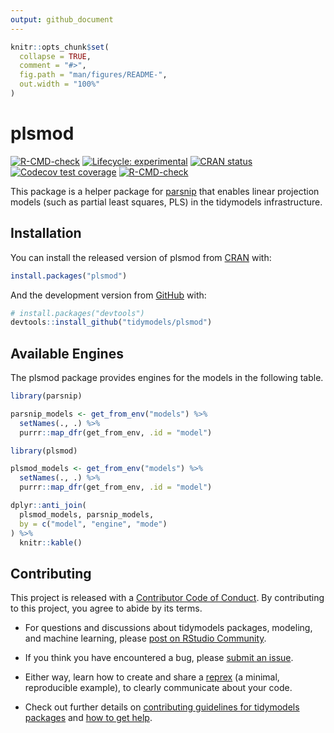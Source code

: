 ```yaml
---
output: github_document
---
```


<!-- README.md is generated from README.Rmd. Please edit that file -->

```r
knitr::opts_chunk$set(
  collapse = TRUE,
  comment = "#>",
  fig.path = "man/figures/README-",
  out.width = "100%"
)
```

# plsmod

<!-- badges: start -->
[![R-CMD-check](https://github.com/tidymodels/plsmod/actions/workflows/R-CMD-check.yaml/badge.svg)](https://github.com/tidymodels/plsmod/actions/workflows/R-CMD-check.yaml)
[![Lifecycle: experimental](https://img.shields.io/badge/lifecycle-experimental-orange.svg)](https://lifecycle.r-lib.org/articles/stages.html)
[![CRAN status](https://www.r-pkg.org/badges/version/plsmod)](https://CRAN.R-project.org/package=plsmod)
[![Codecov test coverage](https://codecov.io/gh/tidymodels/plsmod/branch/main/graph/badge.svg)](https://app.codecov.io/gh/tidymodels/plsmod?branch=main)
[![R-CMD-check](https://github.com/tidymodels/plsmod/workflows/R-CMD-check/badge.svg)](https://github.com/tidymodels/plsmod/actions)
<!-- badges: end -->

This package is a helper package for [parsnip](https://parsnip.tidymodels.org) that enables linear projection models (such as partial least squares, PLS) in the tidymodels infrastructure. 

## Installation

You can install the released version of plsmod from [CRAN](https://CRAN.R-project.org) with:

``` r
install.packages("plsmod")
```

And the development version from [GitHub](https://github.com/) with:

``` r
# install.packages("devtools")
devtools::install_github("tidymodels/plsmod")
```

## Available Engines

The plsmod package provides engines for the models in the following table.

```r
library(parsnip)

parsnip_models <- get_from_env("models") %>%
  setNames(., .) %>%
  purrr::map_dfr(get_from_env, .id = "model")

library(plsmod)

plsmod_models <- get_from_env("models") %>%
  setNames(., .) %>%
  purrr::map_dfr(get_from_env, .id = "model")

dplyr::anti_join(
  plsmod_models, parsnip_models, 
  by = c("model", "engine", "mode")
) %>%
  knitr::kable()
```

## Contributing

This project is released with a [Contributor Code of Conduct](https://www.contributor-covenant.org/version/2/1/CODE_OF_CONDUCT.html). By contributing to this project, you agree to abide by its terms.

- For questions and discussions about tidymodels packages, modeling, and machine learning, please [post on RStudio Community](https://community.rstudio.com/new-topic?category_id=15&tags=tidymodels,question).

- If you think you have encountered a bug, please [submit an issue](https://github.com/tidymodels/plsmod/issues).

- Either way, learn how to create and share a [reprex](https://reprex.tidyverse.org/articles/articles/learn-reprex.html) (a minimal, reproducible example), to clearly communicate about your code.

- Check out further details on [contributing guidelines for tidymodels packages](https://www.tidymodels.org/contribute/) and [how to get help](https://www.tidymodels.org/help/).
